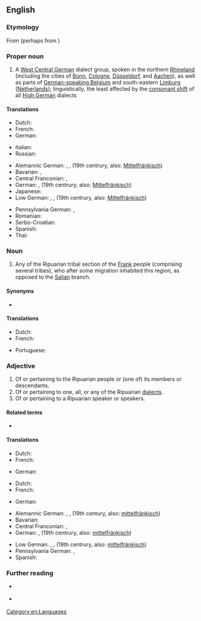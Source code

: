 ==English==
{{wikipedia|Ripuarian Franks}}

===Etymology===
From {{etyl|ML.|en}} {{m|la|Ripuarius}} (perhaps from {{etyl|la|en}} {{m|la|ripa||river bank}}) {{suffix||an|lang=en}}
{{wikipedia|Ripuarian language}}

===Proper noun===
{{en-proper noun}}

# A [[West Central German]] dialect group, spoken in the northern [[Rhineland]] (including the cities of [[w:Bonn|Bonn]], [[w:Cologne|Cologne]], [[w:Düsseldorf|Düsseldorf]], and [[w:Aachen|Aachen]]), as well as parts of [[w:German-speaking Community of Belgium|German-speaking Belgium]] and south-eastern [[Limburg]] ([[Netherlands]]); linguistically, the least affected by the [[w:High German consonant shift|consonant shift]] of all [[High German]] dialects

====Translations====
{{trans-top|West Germanic dialect}}
* Dutch: {{t+|nl|Ripuarisch|n}}
* French: {{t+|fr|francique ripuaire}}
* German: {{t+|de|Ripuarisch|n}}
{{trans-mid}}
* Italian: {{t|it|ripuario|m}}
* Russian: {{t|ru|рипуа́рский язы́к|m}}
{{trans-bottom}}

{{checktrans-top}}
* Alemannic German: {{t-check|gsw|Ripuarisch}}, {{t-check|gsw|Nordmittelfränkisch}}, (19th centrury, also: [[Mittelfränkisch]])
* Bavarian: {{t-check|bar|Ripuarisch}}, {{t-check|bar|Ripuarer}}
* Central Franconian: {{t-check|gmw-cfr|Ripoarisch}}, {{t-check|gmw-cfr|Ripuarisch}}
* German: {{t-check|de|Nordmittelfränkisch}}, (19th centrury, also: [[Mittelfränkisch]])
* Japanese: {{t-check|ja|リプアーリ語|sc=Jpan}}
* Low German: {{t-check|nds|Ripuarisch}}, {{t-check|nds|Nordmittelfränkisch}}, (19th centrury, also: [[Mittelfränkisch]])
{{trans-mid}}
* Pennsylvania German: {{t-check|pdc|Ripuarisch}}, {{t-check|pdc|North-Central-Frankish}}
* Romanian: {{t-check|ro|Limba ripuară}}
* Serbo-Croatian: {{t-check|sh|Ripuarska narječja}}
* Spanish: {{t-check|es|Fráncico ripuario}}
* Thai: {{t-check|th|ภาษาริปัวเรียน|sc=Thai}}
{{trans-bottom}}

===Noun===
{{en-noun}}

# {{lb|en|historical}} Any of the Ripuarian tribal section of the [[Frank]] people (comprising several tribes), who after some migration inhabited this region, as opposed to the [[Salian]] branch.

====Synonyms====
* {{sense|people}} {{l|en|Ripuarian Franks}}

====Translations====
{{trans-top|member of a section of the Frankish people}}
* Dutch: {{t|nl|Ripuariër|m}}
* French: {{t|fr|Franc ripuaire}}
{{trans-mid}}
* Portuguese: {{t|pt|ripuário|m}}
{{trans-bottom}}

===Adjective===
{{en-adj}}

# Of or pertaining to the Ripuarian people or (one of) its members or descendants.
# Of or pertaining to one, all, or any of the Ripuarian [[dialect]]s.
# Of or pertaining to a Ripuarian speaker or speakers.

====Related terms====
* {{l|en|riparian}}

====Translations====
{{trans-top|pertaining to a/the tribal Ripuarian(s)}}
* Dutch: {{t+|nl|Ripuarisch}}
* French: {{t|fr|franc ripuaire}}
{{trans-mid}}
* German: {{t+|de|ripuarisch}}
{{trans-bottom}}

{{trans-top|pertaining to language}}
* Dutch: {{t+|nl|Ripuarisch}}
* French: {{t+|fr|francique ripuaire}}
{{trans-mid}}
* German: {{t+|de|ripuarisch}}
{{trans-bottom}}

{{trans-top|pertaining to Ripuarian speaker(s)}}
{{trans-mid}}
{{trans-bottom}}

{{checktrans-top}}
* Alemannic German: {{t-check|gsw|ripuarisch}}, {{t-check|gsw|nordmittelfränkisch}}, (19th century, also: [[mittelfränkisch]])
* Bavarian: {{t-check|bar|ripuarisch}}
* Central Franconian: {{t-check|gmw-cfr|ripoarisch}}, {{t-check|gmw-cfr|ripuarisch}}
* German: {{t-check|de|nordmittelfränkisch}}, (19th centrury, also: [[mittelfränkisch]])
{{trans-mid}}
* Low German: {{t-check|nds|ripuarisch}}, {{t-check|nds|nordmittelfränkisch}}, (19th centrury, also: [[mittelfränkisch]])
* Pennsylvania German: {{t-check|pdc|Ripuarisch}}, {{t-check|pdc|North-Central-Frankish}}
* Spanish: {{t-check|es|fráncico ripuario}}
{{trans-bottom}}

===Further reading===
* {{ISO 639||ksh}} {{qualifier|Kölsch dialect}}
* {{ethnologue|code=ksh}} {{qualifier|Kölsch dialect}}

[[Category:en:Languages]]